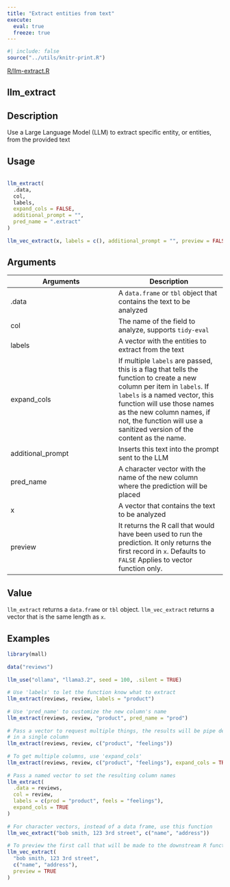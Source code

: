 ```yaml
---
title: "Extract entities from text"
execute:
  eval: true
  freeze: true
---
```


```r
#| include: false
source("../utils/knitr-print.R")
```

[R/llm-extract.R](https://github.com/edgararuiz/mall/blob/main/R/llm-extract.R)

## llm_extract

## Description
 Use a Large Language Model (LLM) to extract specific entity, or entities, from the provided text 


## Usage
```r
 
llm_extract( 
  .data, 
  col, 
  labels, 
  expand_cols = FALSE, 
  additional_prompt = "", 
  pred_name = ".extract" 
) 
 
llm_vec_extract(x, labels = c(), additional_prompt = "", preview = FALSE) 
```

## Arguments
|Arguments|Description|
|---|---|
| .data | A `data.frame` or `tbl` object that contains the text to be analyzed |
| col | The name of the field to analyze, supports `tidy-eval` |
| labels | A vector with the entities to extract from the text |
| expand_cols | If multiple `labels` are passed, this is a flag that tells the function to create a new column per item in `labels`. If `labels` is a named vector, this function will use those names as the new column names, if not, the function will use a sanitized version of the content as the name. |
| additional_prompt | Inserts this text into the prompt sent to the LLM |
| pred_name | A character vector with the name of the new column where the prediction will be placed |
| x | A vector that contains the text to be analyzed |
| preview | It returns the R call that would have been used to run the prediction. It only returns the first record in `x`. Defaults to `FALSE` Applies to vector function only. |



## Value
 `llm_extract` returns a `data.frame` or `tbl` object. `llm_vec_extract` returns a vector that is the same length as `x`. 


## Examples
```r
 
library(mall) 
 
data("reviews") 
 
llm_use("ollama", "llama3.2", seed = 100, .silent = TRUE) 
 
# Use 'labels' to let the function know what to extract 
llm_extract(reviews, review, labels = "product") 
 
# Use 'pred_name' to customize the new column's name 
llm_extract(reviews, review, "product", pred_name = "prod") 
 
# Pass a vector to request multiple things, the results will be pipe delimeted 
# in a single column 
llm_extract(reviews, review, c("product", "feelings")) 
 
# To get multiple columns, use 'expand_cols' 
llm_extract(reviews, review, c("product", "feelings"), expand_cols = TRUE) 
 
# Pass a named vector to set the resulting column names 
llm_extract( 
  .data = reviews, 
  col = review, 
  labels = c(prod = "product", feels = "feelings"), 
  expand_cols = TRUE 
) 
 
# For character vectors, instead of a data frame, use this function 
llm_vec_extract("bob smith, 123 3rd street", c("name", "address")) 
 
# To preview the first call that will be made to the downstream R function 
llm_vec_extract( 
  "bob smith, 123 3rd street", 
  c("name", "address"), 
  preview = TRUE 
) 
 
```


